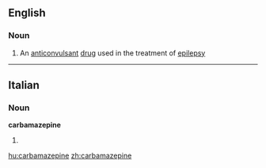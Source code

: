 ==English==

===Noun===
{{wikipedia}}
{{en-noun|-}}

# An [[anticonvulsant]] [[drug]] used in the treatment of [[epilepsy]]

----

==Italian==

===Noun===
'''carbamazepine''' {{f}}

# {{plural of|[[carbamazepina]]|lang=Italian}}

[[hu:carbamazepine]]
[[zh:carbamazepine]]
